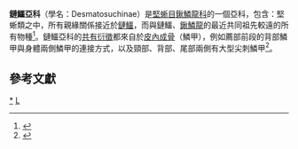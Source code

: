{{Automatic Taxobox
| taxon = Desmatosuchinae
| authority = Heckert and Lucas, 2000
| name = 鏈鱷亞科
| fossil_range = {{fossil_range|晚三叠世}}
| image = Desmatosuchus mount.jpg
| image_caption = [[鏈鱷|鏈鱷]]的骨架模型
| subdivision_ranks = [[屬|屬]]
| subdivision = 
*''Acaenasuchus''
*[[鏈鱷|鏈鱷]] ''Desmatosuchus''
*''Gorgetosuchus''
*[[隆鱷|隆鱷]] ''Longosuchus''
*[[盧卡斯鱷|盧卡斯鱷]] ''Lucasuchus''
*''Sierritasuchus''
}}
'''鏈鱷亞科'''（學名：Desmatosuchinae）是[[堅蜥目|堅蜥目]][[鍬鱗龍科|鍬鱗龍科]]的一個亞科，包含：堅蜥類之中，所有親緣關係接近於[[鏈鱷|鏈鱷]]，而與鏈鱷、[[鍬鱗龍|鍬鱗龍]]的最近共同祖先較遠的所有物種<ref name=HL00>{{cite journal |last=Heckert |first=A. B. |coauthors=and Lucas, S. G. |year=2000 |title=Taxonomy, phylogeny, biostratigraphy, biochronology, paleobiogeography, and evolution of the Late Triassic Aetosauria (Archosauria: Crurotarsi). |journal=Zentralblatt für Geologie und Paläontologie, Teil I, Heft |volume=11-12 |pages=1539–1587}}</ref>。鏈鱷亞科的[[共有衍徵|共有衍徵]]都來自於[[皮內成骨|皮內成骨]]（鱗甲），例如薦部前段的背部鱗甲與身體兩側鱗甲的連接方式，以及頸部、背部、尾部兩側有大型尖刺鱗甲<ref name=PWG07>{{cite journal |last=Parker |first=W. G. |year=2007 |title=Reassessment of the aetosaur ''‘Desmatosuchus’ chamaensis'' with a reanalysis of the phylogeny of the Aetosauria (Archosauria:Pseudosuchia) |journal=Journal of Systematic Palaeontology |volume=5 |pages=41-68}}</ref>。

==參考文獻==
{{Reflist}}
{{偽鱷類|A.}}
{{paleo-reptile-stub}}
{{Taxonbar}}
[[Category:堅蜥目|*]]
[[Category:_2000年描述的分类群|L]]